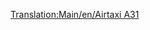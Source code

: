 [[Translation:Main/en/Airtaxi A31]]
{{Template:Vliegtuig/Nl
|Cost=38.964 (77,928)
|Speed=947 km/h (592 MPH)
|Annual=6.187 (12,374)
|Designed=1982
|Lifespan=24
|Capacity=210 passagiers & 25 zakken post
|Description=Standaard straalvliegtuig met een voorkeur voor grote vliegvelden.
|Real-lifeWikilink=Airbus A310
|Real-life=Airbus A310
}}